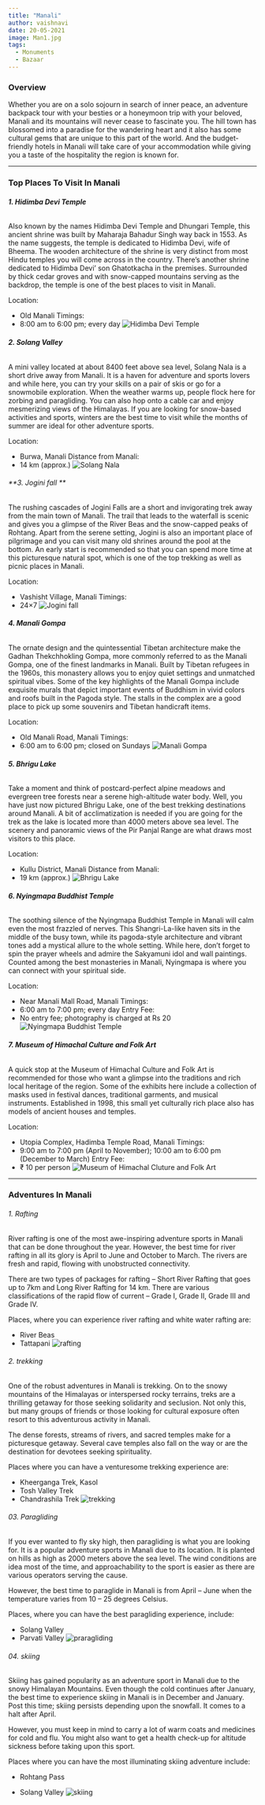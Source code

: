 ```yaml
---
title: "Manali"
author: vaishnavi
date: 20-05-2021
image: Man1.jpg
tags:
  - Monuments
  - Bazaar
---
```

### Overview
 
 
 Whether you are on a solo sojourn in search of inner peace, an adventure backpack tour with your besties or a honeymoon trip with your beloved, Manali and its mountains will never cease to fascinate you. The hill town has blossomed into a paradise for the wandering heart and it also has some cultural gems that are unique to this part of the world. And the budget-friendly hotels in Manali will take care of your accommodation while giving you a taste of the hospitality the region is known for.

------
### Top Places To Visit In Manali
###### **1. Hidimba Devi Temple**

Also known by the names Hidimba Devi Temple and Dhungari Temple, this ancient shrine was built by Maharaja Bahadur Singh way back in 1553. As the name suggests, the temple is dedicated to Hidimba Devi, wife of Bheema. The wooden architecture of the shrine is very distinct from most Hindu temples you will come across in the country. There’s another shrine dedicated to Hidimba Devi’ son Ghatotkacha in the premises. Surrounded by thick cedar groves and with snow-capped mountains serving as the backdrop, the temple is one of the best places to visit in Manali.

Location: 
- Old Manali
Timings:
- 8:00 am to 6:00 pm; every day
![Hidimba Devi Temple](mi1.jpg)
###### **2. Solang Valley**
A mini valley located at about 8400 feet above sea level, Solang Nala is a short drive away from Manali. It is a haven for adventure and sports lovers and while here, you can try your skills on a pair of skis or go for a snowmobile exploration. When the weather warms up, people flock here for zorbing and paragliding. You can also hop onto a cable car and enjoy mesmerizing views of the Himalayas. If you are looking for snow-based activities and sports, winters are the best time to visit while the months of summer are ideal for other adventure sports.

Location:
- Burwa, Manali
Distance from Manali:
- 14 km (approx.)
![Solang Nala](mi2.jpg)
###### **3. Jogini fall **
The rushing cascades of Jogini Falls are a short and invigorating trek away from the main town of Manali. The trail that leads to the waterfall is scenic and gives you a glimpse of the River Beas and the snow-capped peaks of Rohtang. Apart from the serene setting, Jogini is also an important place of pilgrimage and you can visit many old shrines around the pool at the bottom. An early start is recommended so that you can spend more time at this picturesque natural spot, which is one of the top trekking as well as picnic places in Manali.

Location: 
- Vashisht Village, Manali
Timings:
- 24×7
![Jogini fall](mi3.jpg)
###### **4. Manali Gompa**

The ornate design and the quintessential Tibetan architecture make the Gadhan Thekchhokling Gompa, more commonly referred to as the Manali Gompa, one of the finest landmarks in Manali. Built by Tibetan refugees in the 1960s, this monastery allows you to enjoy quiet settings and unmatched spiritual vibes.  Some of the key highlights of the Manali Gompa include exquisite murals that depict important events of Buddhism in vivid colors and roofs built in the Pagoda style. The stalls in the complex are a good place to pick up some souvenirs and Tibetan handicraft items.

Location:
- Old Manali Road, Manali
Timings:
- 6:00 am to 6:00 pm; closed on Sundays
![Manali Gompa](mi4.jpg)
###### **5. Bhrigu Lake**
Take a moment and think of postcard-perfect alpine meadows and evergreen tree forests near a serene high-altitude water body. Well, you have just now pictured Bhrigu Lake, one of the best trekking destinations around Manali. A bit of acclimatization is needed if you are going for the trek as the lake is located more than 4000 meters above sea level. The scenery and panoramic views of the Pir Panjal Range are what draws most visitors to this place.

Location:
- Kullu District, Manali
Distance from Manali: 
- 19 km (approx.)
![Bhrigu Lake](mi5.jpg)
###### **6. Nyingmapa Buddhist Temple**
The soothing silence of the Nyingmapa Buddhist Temple in Manali will calm even the most frazzled of nerves. This Shangri-La-like haven sits in the middle of the busy town, while its pagoda-style architecture and vibrant tones add a mystical allure to the whole setting. While here, don’t forget to spin the prayer wheels and admire the Sakyamuni idol and wall paintings. Counted among the best monasteries in Manali, Nyingmapa is where you can connect with your spiritual side. 

Location:
- Near Manali Mall Road, Manali
Timings: 
- 6:00 am to 7:00 pm; every day
Entry Fee:
- No entry fee; photography is charged at Rs 20
![Nyingmapa Buddhist Temple](mi6.jpg)
###### **7. Museum of Himachal Culture and Folk Art**
A quick stop at the Museum of Himachal Culture and Folk Art is recommended for those who want a glimpse into the traditions and rich local heritage of the region. Some of the exhibits here include a collection of masks used in festival dances, traditional garments, and musical instruments. Established in 1998, this small yet culturally rich place also has models of ancient houses and temples.

Location:
-  Utopia Complex, Hadimba Temple Road, Manali
Timings:
- 9:00 am to 7:00 pm (April to November); 10:00 am to 6:00 pm (December to March)
Entry Fee:
- ₹ 10 per person
![Museum of Himachal Cluture and Folk Art](mi7.jpg)
------
### Adventures In Manali

###### 1. Rafting

River rafting is one of the most awe-inspiring adventure sports in Manali that can be done throughout the year. However, the best time for river rafting in all its glory is April to June and October to March. The rivers are fresh and rapid, flowing with unobstructed connectivity. 

There are two types of packages for rafting – Short River Rafting that goes up to 7km and Long River Rafting for 14 km. There are various classifications of the rapid flow of current – Grade I, Grade II, Grade III and Grade IV.

Places, where you can experience river rafting and white water rafting are: 

- River Beas
- Tattapani
![rafting](mi8.jpg)
###### 2. trekking

One of the robust adventures in Manali is trekking. On to the snowy mountains of the Himalayas or interspersed rocky terrains, treks are a thrilling getaway for those seeking solidarity and seclusion. Not only this, but many groups of friends or those looking for cultural exposure often resort to this adventurous activity in Manali. 

The dense forests, streams of rivers, and sacred temples make for a picturesque getaway. Several cave temples also fall on the way or are the destination for devotees seeking spirituality.

Places where you can have a venturesome trekking experience are:

- Kheerganga Trek, Kasol
- Tosh Valley Trek
- Chandrashila Trek
![trekking](mi9.jpg)
###### 03. Paragliding 

If you ever wanted to fly sky high, then paragliding is what you are looking for. It is a popular adventure sports in Manali due to its location. It is planted on hills as high as 2000 meters above the sea level. The wind conditions are idea most of the time, and approachability to the sport is easier as there are various operators serving the cause. 

However, the best time to paraglide in Manali is from April – June when the temperature varies from 10 – 25 degrees Celsius.

Places, where you can have the best paragliding experience, include:

- Solang Valley
- Parvati Valley
![praragliding](mi10.jpg)

###### 04. skiing
 Skiing has gained popularity as an adventure sport in Manali due to the snowy Himalayan Mountains. Even though the cold continues after January, the best time to experience skiing in Manali is in December and January. Post this time; skiing persists depending upon the snowfall. It comes to a halt after April. 

However, you must keep in mind to carry a lot of warm coats and medicines for cold and flu. You might also want to get a health check-up for altitude sickness before taking upon this sport.

Places where you can have the most illuminating skiing adventure include:

- Rohtang Pass

- Solang Valley
![skiing](mi11.jpg)